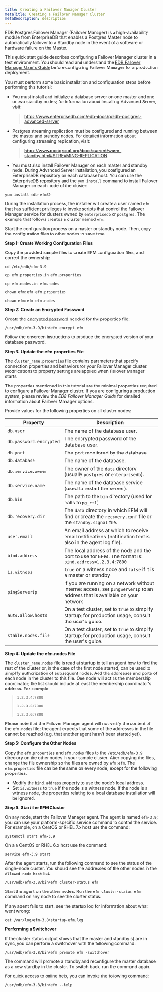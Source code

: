 ```yaml
---
title: Creating a Failover Manager Cluster
metaTitle: Creating a Failover Manager Cluster
metaDescription: description
---
```


EDB Postgres Failover Manager (Failover Manager) is a high-availability
module from EnterpriseDB that enables a Postgres Master node to
automatically failover to a Standby node in the event of a software or
hardware failure on the Master.

This quick start guide describes configuring a Failover Manager cluster
in a test environment. You should read and understand the [EDB Failover
Manager User's
Guide](https://www.enterprisedb.com/edb-docs/p/edb-postgres-failover-manager)
before configuring Failover Manager for a production deployment.

You must perform some basic installation and configuration steps before
performing this tutorial:

  - You must install and initialize a database server on one master and
    one or two standby nodes; for information about installing Advanced
    Server, visit:
    
    > <https://www.enterprisedb.com/edb-docs/p/edb-postgres-advanced-server>

  - Postgres streaming replication must be configured and running
    between the master and standby nodes. For detailed information about
    configuring streaming replication, visit:
    
    > <https://www.postgresql.org/docs/current/warm-standby.html#STREAMING-REPLICATION>.

  - You must also install Failover Manager on each master and standby
    node. During Advanced Server installation, you configured an
    EnterpriseDB repository on each database host. You can use the
    EnterpriseDB repository and the `yum install` command to install
    Failover Manager on each node of the cluster:

<!-- end list -->

``` text
yum install edb-efm39
```

During the installation process, the installer will create a user named
`efm` that has sufficient privileges to invoke scripts that control the
Failover Manager service for clusters owned by `enterprisedb` or
`postgres`. The example that follows creates a cluster named `efm`.

Start the configuration process on a master or standby node. Then, copy
the configuration files to other nodes to save time.

**Step 1: Create Working Configuration Files**

Copy the provided sample files to create EFM configuration files, and
correct the ownership:

``` text
cd /etc/edb/efm-3.9

cp efm.properties.in efm.properties

cp efm.nodes.in efm.nodes

chown efm:efm efm.properties

chown efm:efm efm.nodes
```

**Step 2: Create an Encrypted Password**

Create the [encrypted
password](https://www.enterprisedb.com/edb-docs/d/edb-postgres-failover-manager/user-guides/user-guide/3.8/encrypting_database_password.html)
needed for the properties file:

``` text
/usr/edb/efm-3.9/bin/efm encrypt efm
```

Follow the onscreen instructions to produce the encrypted version of
your database password.

**Step 3: Update the efm.properties File**

The `cluster_name.properties` file contains parameters that specify
connection properties and behaviors for your Failover Manager cluster.
Modifications to property settings are applied when Failover Manager
starts.

The properties mentioned in this tutorial are the minimal properties
required to configure a Failover Manager cluster. If you are configuring
a production system, please review the *EDB Failover Manager Guide* for
detailed information about Failover Manager options.

Provide values for the following properties on all cluster nodes:

| Property                | Description                                                                                                                 |
| ----------------------- | --------------------------------------------------------------------------------------------------------------------------- |
| `db.user`               | The name of the database user.                                                                                              |
| `db.password.encrypted` | The encrypted password of the database user.                                                                                |
| `db.port`               | The port monitored by the database.                                                                                         |
| `db.database`           | The name of the database.                                                                                                   |
| `db.service.owner`      | The owner of the `data` directory (usually `postgres` or `enterprisedb`).                                                   |
| `db.service.name`       | The name of the database service (used to restart the server).                                                              |
| `db.bin`                | The path to the `bin` directory (used for calls to `pg_ctl`).                                                               |
| `db.recovery.dir`       | The `data` directory in which EFM will find or create the `recovery.conf` file or the `standby.signal` file.                |
| `user.email`            | An email address at which to receive email notifications (notification text is also in the agent log file).                 |
| `bind.address`          | The local address of the node and the port to use for EFM. The format is: `bind.address=1.2.3.4:7800`                       |
| `is.witness`            | `true` on a witness node and `false` if it is a master or standby                                                           |
| `pingServerIp`          | If you are running on a network without Internet access, set `pingServerIp` to an address that is available on your network |
| `auto.allow.hosts`      | On a test cluster, set to `true` to simplify startup; for production usage, consult the user's guide.                       |
| `stable.nodes.file`     | On a test cluster, set to `true` to simplify startup; for production usage, consult the user's guide.                       |

**Step 4: Update the efm.nodes File**

The `cluster_name.nodes` file is read at startup to tell an agent how to
find the rest of the cluster or, in the case of the first node started,
can be used to simplify authorization of subsequent nodes. Add the
addresses and ports of each node in the cluster to this file. One node
will act as the membership coordinator; the list should include at least
the membership coordinator's address. For example:

> `1.2.3.4:7800`
> 
> `1.2.3.5:7800`
> 
> `1.2.3.6:7800`

Please note that the Failover Manager agent will not verify the content
of the `efm.nodes` file; the agent expects that some of the addresses in
the file cannot be reached (e.g. that another agent hasn’t been started
yet).

**Step 5: Configure the Other Nodes**

Copy the `efm.properties` and `efm.nodes` files to the
`/etc/edb/efm-3.9` directory on the other nodes in your sample cluster.
After copying the files, change the file ownership so the files are
owned by `efm:efm`. The `efm.properties` file can be the same on every
node, except for the following properties:

  - Modify the `bind.address` property to use the node’s local address.
  - Set `is.witness` to `true` if the node is a witness node. If the
    node is a witness node, the properties relating to a local database
    installation will be ignored.

**Step 6: Start the EFM Cluster**

On any node, start the Failover Manager agent. The agent is named
`efm-3.9`; you can use your platform-specific service command to control
the service. For example, on a CentOS or RHEL 7.x host use the command:

``` text
systemctl start efm-3.9
```

On a a CentOS or RHEL 6.x host use the command:

``` text
service efm-3.9 start
```

After the agent starts, run the following command to see the status of
the single-node cluster. You should see the addresses of the other nodes
in the `Allowed node host` list.

``` text
/usr/edb/efm-3.8/bin/efm cluster-status efm
```

Start the agent on the other nodes. Run the `efm cluster-status efm`
command on any node to see the cluster status.

If any agent fails to start, see the startup log for information about
what went wrong:

``` text
cat /var/log/efm-3.8/startup-efm.log
```

**Performing a Switchover**

If the cluster status output shows that the master and standby(s) are in
sync, you can perform a switchover with the following command:

``` text
/usr/edb/efm-3.8/bin/efm promote efm -switchover
```

The command will promote a standby and reconfigure the master database
as a new standby in the cluster. To switch back, run the command again.

For quick access to online help, you can invoke the following command:

``` text
/usr/edb/efm-3.8/bin/efm --help
```
